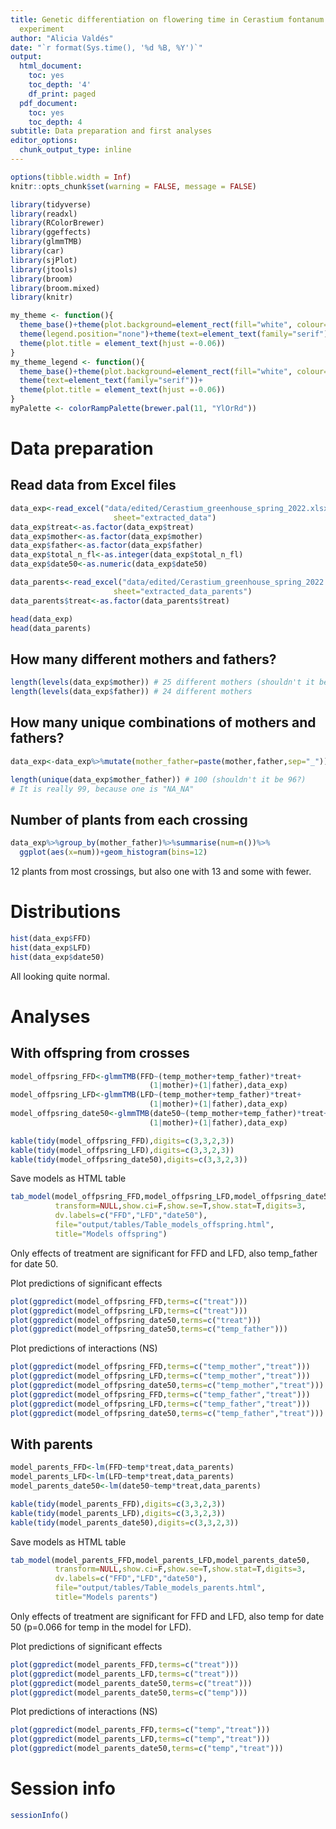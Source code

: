 ```yaml
---
title: Genetic differentiation on flowering time in Cerastium fontanum using a greenhouse
  experiment
author: "Alicia Valdés"
date: "`r format(Sys.time(), '%d %B, %Y')`"
output:
  html_document:
    toc: yes
    toc_depth: '4'
    df_print: paged
  pdf_document:
    toc: yes
    toc_depth: 4
subtitle: Data preparation and first analyses
editor_options:
  chunk_output_type: inline
---
```


```r
options(tibble.width = Inf)
knitr::opts_chunk$set(warning = FALSE, message = FALSE) 
```

```r
library(tidyverse)
library(readxl)
library(RColorBrewer)
library(ggeffects)
library(glmmTMB)
library(car)
library(sjPlot)
library(jtools)
library(broom)
library(broom.mixed)
library(knitr)
```

```r
my_theme <- function(){
  theme_base()+theme(plot.background=element_rect(fill="white", colour=NA))+
  theme(legend.position="none")+theme(text=element_text(family="serif"))+
  theme(plot.title = element_text(hjust =-0.06))
}
my_theme_legend <- function(){
  theme_base()+theme(plot.background=element_rect(fill="white", colour=NA))+
  theme(text=element_text(family="serif"))+
  theme(plot.title = element_text(hjust =-0.06))
}
myPalette <- colorRampPalette(brewer.pal(11, "YlOrRd"))
```

# Data preparation

## Read data from Excel files

```r
data_exp<-read_excel("data/edited/Cerastium_greenhouse_spring_2022.xlsx", 
                       sheet="extracted_data")
data_exp$treat<-as.factor(data_exp$treat)
data_exp$mother<-as.factor(data_exp$mother)
data_exp$father<-as.factor(data_exp$father)
data_exp$total_n_fl<-as.integer(data_exp$total_n_fl)
data_exp$date50<-as.numeric(data_exp$date50)
```

```r
data_parents<-read_excel("data/edited/Cerastium_greenhouse_spring_2022.xlsx", 
                       sheet="extracted_data_parents")
data_parents$treat<-as.factor(data_parents$treat)
```

```r
head(data_exp)
head(data_parents)
```

## How many different mothers and fathers?

```r
length(levels(data_exp$mother)) # 25 different mothers (shouldn't it be 24?)
length(levels(data_exp$father)) # 24 different mothers
```

## How many unique combinations of mothers and fathers?

```r
data_exp<-data_exp%>%mutate(mother_father=paste(mother,father,sep="_"))
```

```r
length(unique(data_exp$mother_father)) # 100 (shouldn't it be 96?)
# It is really 99, because one is "NA_NA"
```

## Number of plants from each crossing

```r
data_exp%>%group_by(mother_father)%>%summarise(num=n())%>%
  ggplot(aes(x=num))+geom_histogram(bins=12)
```

12 plants from most crossings, but also one with 13 and some with fewer.

# Distributions

```r
hist(data_exp$FFD)
hist(data_exp$LFD)
hist(data_exp$date50)
```

All looking quite normal.

# Analyses

## With offspring from crosses

```r
model_offpsring_FFD<-glmmTMB(FFD~(temp_mother+temp_father)*treat+
                               (1|mother)+(1|father),data_exp)
model_offpsring_LFD<-glmmTMB(LFD~(temp_mother+temp_father)*treat+
                               (1|mother)+(1|father),data_exp)
model_offpsring_date50<-glmmTMB(date50~(temp_mother+temp_father)*treat+
                               (1|mother)+(1|father),data_exp)
```

```r
kable(tidy(model_offpsring_FFD),digits=c(3,3,2,3))
kable(tidy(model_offpsring_LFD),digits=c(3,3,2,3))
kable(tidy(model_offpsring_date50),digits=c(3,3,2,3))
```

Save models as HTML table

```r
tab_model(model_offpsring_FFD,model_offpsring_LFD,model_offpsring_date50,
          transform=NULL,show.ci=F,show.se=T,show.stat=T,digits=3,
          dv.labels=c("FFD","LFD","date50"),
          file="output/tables/Table_models_offspring.html",
          title="Models offspring")
```

Only effects of treatment are significant for FFD and LFD, also temp_father for date 50.

Plot predictions of significant effects

```r
plot(ggpredict(model_offpsring_FFD,terms=c("treat")))
plot(ggpredict(model_offpsring_LFD,terms=c("treat")))
plot(ggpredict(model_offpsring_date50,terms=c("treat")))
plot(ggpredict(model_offpsring_date50,terms=c("temp_father")))
```

Plot predictions of interactions (NS)

```r
plot(ggpredict(model_offpsring_FFD,terms=c("temp_mother","treat")))
plot(ggpredict(model_offpsring_LFD,terms=c("temp_mother","treat")))
plot(ggpredict(model_offpsring_date50,terms=c("temp_mother","treat")))
plot(ggpredict(model_offpsring_FFD,terms=c("temp_father","treat")))
plot(ggpredict(model_offpsring_LFD,terms=c("temp_father","treat")))
plot(ggpredict(model_offpsring_date50,terms=c("temp_father","treat")))
```

## With parents

```r
model_parents_FFD<-lm(FFD~temp*treat,data_parents)
model_parents_LFD<-lm(LFD~temp*treat,data_parents)
model_parents_date50<-lm(date50~temp*treat,data_parents)
```

```r
kable(tidy(model_parents_FFD),digits=c(3,3,2,3))
kable(tidy(model_parents_LFD),digits=c(3,3,2,3))
kable(tidy(model_parents_date50),digits=c(3,3,2,3))
```

Save models as HTML table

```r
tab_model(model_parents_FFD,model_parents_LFD,model_parents_date50,
          transform=NULL,show.ci=F,show.se=T,show.stat=T,digits=3,
          dv.labels=c("FFD","LFD","date50"),
          file="output/tables/Table_models_parents.html",
          title="Models parents")
```

Only effects of treatment are significant for FFD and LFD, also temp for date 50 (p=0.066 for temp in the model for LFD).

Plot predictions of significant effects

```r
plot(ggpredict(model_parents_FFD,terms=c("treat")))
plot(ggpredict(model_parents_LFD,terms=c("treat")))
plot(ggpredict(model_parents_date50,terms=c("treat")))
plot(ggpredict(model_parents_date50,terms=c("temp")))
```

Plot predictions of interactions (NS)

```r
plot(ggpredict(model_parents_FFD,terms=c("temp","treat")))
plot(ggpredict(model_parents_LFD,terms=c("temp","treat")))
plot(ggpredict(model_parents_date50,terms=c("temp","treat")))
```

# Session info

```r
sessionInfo()
```
